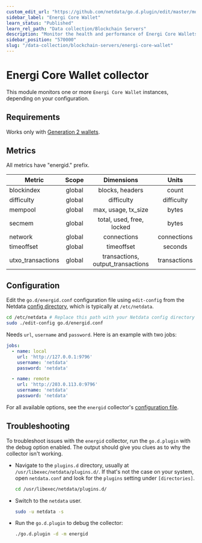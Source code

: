 ```yaml
---
custom_edit_url: "https://github.com/netdata/go.d.plugin/edit/master/modules/energid/README.md"
sidebar_label: "Energi Core Wallet"
learn_status: "Published"
learn_rel_path: "Data collection/Blockchain Servers"
description: "Monitor the health and performance of Energi Core Wallets with zero configuration, per-second metric granularity, and interactive visualizations."
sidebar_position: "570000"
slug: "/data-collection/blockchain-servers/energi-core-wallet"
---
```



# Energi Core Wallet collector

This module monitors one or more `Energi Core Wallet` instances, depending on your configuration.

## Requirements

Works only with [Generation 2 wallets](https://docs.energi.software/en/downloads/gen2-core-wallet).

## Metrics

All metrics have "energid." prefix.

| Metric            | Scope  |            Dimensions             |    Units     |
|-------------------|:------:|:---------------------------------:|:------------:|
| blockindex        | global |          blocks, headers          |    count     |
| difficulty        | global |            difficulty             |  difficulty  |
| mempool           | global |        max, usage, tx_size        |    bytes     |
| secmem            | global |     total, used, free, locked     |    bytes     |
| network           | global |            connections            | connections  |
| timeoffset        | global |            timeoffset             |   seconds    |
| utxo_transactions | global | transactions, output_transactions | transactions |

## Configuration

Edit the `go.d/energid.conf` configuration file using `edit-config` from the
Netdata [config directory](/docs/typical-netdata-agent-configurations/configuration), which is typically at `/etc/netdata`.

```bash
cd /etc/netdata # Replace this path with your Netdata config directory
sudo ./edit-config go.d/energid.conf
```

Needs `url`, `username` and `password`. Here is an example with two jobs:

```yaml
jobs:
  - name: local
    url: 'http://127.0.0.1:9796'
    username: 'netdata'
    password: 'netdata'

  - name: remote
    url: 'http://203.0.113.0:9796'
    username: 'netdata'
    password: 'netdata'
```

For all available options, see the `energid`
collector's [configuration file](https://github.com/netdata/go.d.plugin/blob/master/config/go.d/energid.conf).

## Troubleshooting

To troubleshoot issues with the `energid` collector, run the `go.d.plugin` with the debug option enabled. The output
should give you clues as to why the collector isn't working.

- Navigate to the `plugins.d` directory, usually at `/usr/libexec/netdata/plugins.d/`. If that's not the case on
  your system, open `netdata.conf` and look for the `plugins` setting under `[directories]`.

  ```bash
  cd /usr/libexec/netdata/plugins.d/
  ```

- Switch to the `netdata` user.

  ```bash
  sudo -u netdata -s
  ```

- Run the `go.d.plugin` to debug the collector:

  ```bash
  ./go.d.plugin -d -m energid
  ```
